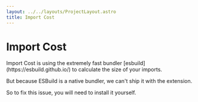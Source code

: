 ```yaml
---
layout: ../../layouts/ProjectLayout.astro
title: Import Cost
---
```



<h1 class="text-4xl text-center">Import Cost</h1>

<p>
Import Cost is using the extremely fast bundler [esbuild](https://esbuild.github.io/) to calculate the size of your imports.

But because ESBuild is a native bundler, we can't ship it with the extension.

</p>

So to fix this issue, you will need to install it yourself.

<PackageManager pkg="esbuild" client:load />
